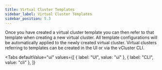 ```yaml
---
title: Virtual Cluster Templates
sidebar_label: Virtual Cluster Templates
sidebar_position: 5.3
---
```




Once you have created a virtual cluster template you can then refer to that template when
creating a new virtual cluster. All template configurations will be automatically applied to the
newly created virtual cluster. Virtual clusters referring to templates can be created in the UI
or via the vCluster CLI.

<Tabs
  defaultValue="ui"
  values={[
    { label: "UI", value: "ui" },
    { label: "CLI", value: "cli" },
  ]}
>
  <TabItem value="ui">
    <PartialVirtualClusterCreateUI />
  </TabItem>
  <TabItem value="cli">
    <PartialVirtualClusterCreateCLI />
  </TabItem>
</Tabs>